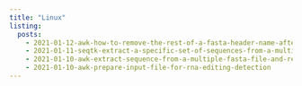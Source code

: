 ```yaml
---
title: "Linux"
listing:
  posts:
    - 2021-01-12-awk-how-to-remove-the-rest-of-a-fasta-header-name-after-a-specific-character
    - 2021-01-11-seqtk-extract-a-specific-set-of-sequences-from-a-multi-fasta-file
    - 2021-01-10-awk-extract-sequence-from-a-multiple-fasta-file-and-return-each-sequence-with-the-corresponding-name
    - 2021-01-10-awk-prepare-input-file-for-rna-editing-detection
---
```




